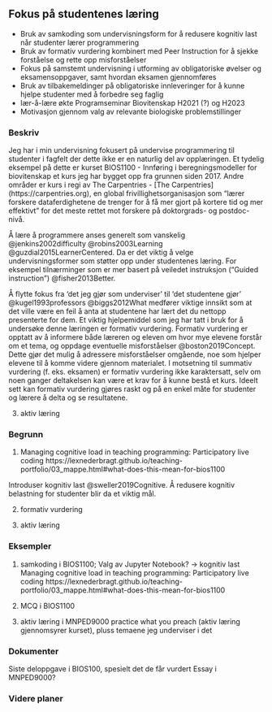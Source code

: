 ## Fokus på studentenes læring {.unnumbered}

<!-- Fra 2021: “Nederbragt viser til et tydelig fokus på studenters læring. Gjennom en åpen tilnærming til innretting av undervisningsopplegget og en åpenhet for studentevalueringer og tilbakemeldinger, viser Nederbragt en vilje til å justere undervisningsopplegget etter studentenes egne ønsker. Gjennom metoder som «Peer instruction» og «Formative Learning, samt bruk av lærerassistenter, viser Nederbragt at studentenes læring står i sentrum. Det at Nederbragt aktivt tar i bruk digitale hjelpemidler i forbindelse med dette arbeidet og at studentene selv får være med å forme kursene, ser komiteen som en styrke.”  -->


* Bruk av samkoding som undervisningsform for å redusere kognitiv last når studenter lærer programmering
* Bruk av formativ vurdering kombinert med Peer Instruction for å sjekke forståelse og rette opp misforståelser
* Fokus på samstemt undervisning i utforming av obligatoriske øvelser og eksamensoppgaver, samt hvordan eksamen gjennomføres
* Bruk av tilbakemeldinger på obligatoriske innleveringer for å kunne hjelpe studenter med å forbedre seg faglig
* lær-å-lære økte Programseminar Biovitenskap H2021 (?) og H2023
* Motivasjon gjennom valg av relevante biologiske problemstillinger


### Beskriv

<!-- Beskriv og reflekter over hvordan du forstår studentenes læringsprosesser innenfor ditt fagområde. -->


Jeg har i min undervisning fokusert på undervise programmering til studenter
i fagfelt der dette ikke er en naturlig del av opplæringen.
Et tydelig eksempel på dette er kurset BIOS1100 - Innføring i beregningsmodeller for biovitenskap
et kurs jeg har bygget opp fra grunnen siden 2017.
Andre områder er kurs i regi av The Carpentries - [The Carpentries] (https://carpentries.org),
en global frivillighetsorganisasjon som
"lærer forskere dataferdighetene de trenger for å få mer gjort på kortere tid og mer effektivt"
for det meste rettet mot forskere på doktorgrads- og postdoc-nivå.

Å lære å programmere anses generelt som vanskelig
@jenkins2002difficulty @robins2003Learning @guzdial2015LearnerCentered.
Da er det viktig å velge undervisningsformer som støtter opp under studentenes læring.
For eksempel tilnærminger som er mer basert på veiledet instruksjon ("Guided instruction") @fisher2013Better.

Å flytte fokus fra 'det jeg gjør som underviser' til 'det studentene gjør' 
@kugel1993professors @biggs2012What
medfører viktige innsikt som at det ville være en feil å anta at
studentene har lært det du nettopp presenterte for dem.
Et viktig hjelpemiddel som jeg har tatt i bruk for 
å undersøke denne læringen er formativ vurdering.
Formativ vurdering er opptatt av å informere både læreren og eleven
om hvor mye elevene forstår om et tema, og oppdage eventuelle misforståelser @boston2019Concept.
Dette gjør det mulig å adressere misforståelser omgående,
noe som hjelper elevene til å komme videre gjennom materialet.
I motsetning til summativ vurdering (f. eks. eksamen) er formativ vurdering ikke karaktersatt,
selv om noen ganger deltakelsen kan være et krav for å kunne bestå et kurs.
Ideelt sett kan formativ vurdering gjøres raskt og på en enkel måte
for studenter og lærere å delta og se resultatene.


3) aktiv læring


### Begrunn

<!-- Begrunn hvorfor du vektlegger disse læringsprosessene og diskuter sammenhengene mellom din utdanningspraksis og implikasjoner for studentenes læring, gjerne forankret i pedagogisk og fagdidaktisk litteratur. -->

1) Managing cognitive load in teaching programming: Participatory live coding
https://lexnederbragt.github.io/teaching-portfolio/03_mappe.html#what-does-this-mean-for-bios1100

Introduser kognitiv last @sweller2019Cognitive.
Å redusere kognitiv belastning for studenter blir da et viktig mål.


2) formativ vurdering 


3) aktiv læring


### Eksempler

<!-- Gi eksempler på undervisningsdesign, strategier eller metoder du har utviklet og forklar hvordan du engasjerer studentene i forskning og aktive lærings- og vurderingsformer. -->

1) samkoding i BIOS1100; Valg av Jupyter Notebook? → kognitiv last
Managing cognitive load in teaching programming: Participatory live coding
https://lexnederbragt.github.io/teaching-portfolio/03_mappe.html#what-does-this-mean-for-bios1100


2) MCQ i BIOS1100

3) aktiv læring i MNPED9000
practice what you preach (aktiv læring gjennomsyrer kurset), pluss temaene jeg underviser i det

### Dokumenter

<!-- Dokumenter hvordan du oppmuntrer studentene til refleksjon og kritisk tenkning. -->

Siste deloppgave i BIOS100, spesielt det de får vurdert
Essay i MNPED9000?

### Videre planer

<!-- Beskriv og reflekter over konkrete planer for hvordan du vil jobbe med studentenes læring. -->

